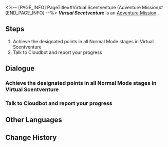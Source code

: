 <%-- [PAGE_INFO]
PageTitle=#Virtual Scentventure (Adventure Mission)#
[END_PAGE_INFO] --%>
{{Stub|Dialogue.}}
{{Mission Infobox
|id            = 8016302
|title         = Virtual Scentventure
|image         = <!--Mission Virtual Scentventure (Adventure Mission).png-->
|type          = Adventure
|event_name    = 
|chapter       = 
|requirements  = [[Adventure Mission]] ''[[Virtual Scentventure (Adventure Mission)|Virtual Scentventure]]'' completed
|summary       = <!--official mission summary from Fate's Atlas-->
|characters    = Trailblazer
|startLocation = [[<!--starting world-->]] - [[<!--starting area-->]]
|world         = <!--starting world-->
|area          = <!--starting area-->
|prev          = 
|next          = Virtual Scentventure (Adventure Mission)
|exp           = 
|credits       = 5000
|stellarJade   = 
|other         = {{Card List|}}
}}
'''''Virtual Scentventure''''' is an [[Adventure Mission]]<!--in [world]-->.

==Steps==
# Achieve the designated points in all Normal Mode stages in Virtual Scentventure
# Talk to Cloudbot and report your progress

<!--
==Gameplay Notes==

--><!--
==Trial Character==

-->
==Dialogue==
{{Stub Dialogue}}
===Achieve the designated points in all Normal Mode stages in Virtual Scentventure===
{{Mission Description|type=adventure|location=<!--to be added-->|Is there anything that a stick can't solve? It's just a battle, but this "scent plug-in" is quite interesting...}}
{{Dialogue Start}}
:{{tx}}
{{Dialogue End}}

===Talk to Cloudbot and report your progress===
{{Mission Description|type=adventure|location=<!--to be added-->|update|Very good, it was just an illusion. You completed the test smoothly. Now it's time to chat with the Cloudbot. I wonder if the threshold data recorded in this test is in line with the expectations of the Department of Ecology?}}
{{Dialogue Start}}
:{{tx}}
{{Dialogue End}}

==Other Languages==
{{Other Languages
|en   = Virtual Scentventure
|zhs  = 虚境味探
|zht  = 虛境味探
|ja   = 仮想の味に酔いしれて
|ko   = 가상세계 후각 탐험
|es   = Aventura aromática
|fr   = Aventure sensovirtuelle
|ru   = Пахучее приключение
|th   = ตะลุยกลิ่นพิศวง
|vi   = Mùi Hương Ảo Giác
|de   = Aromabenteuer
|id   = Petualangan Aroma Virtual
|pt   = Aventura Olfativa Virtual
}}

==Change History==
{{Change History|1.6}}
